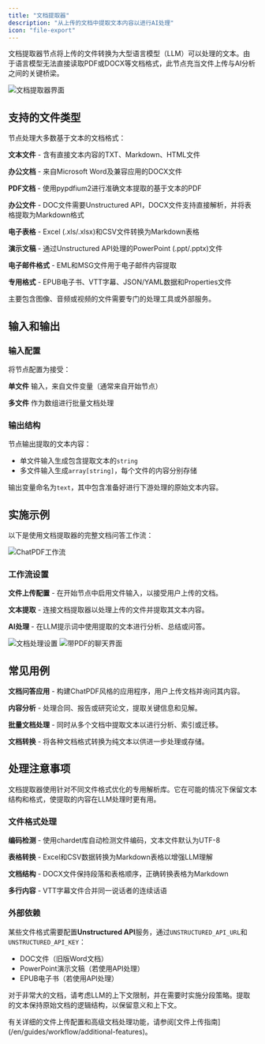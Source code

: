 ```yaml
---
title: "文档提取器"
description: "从上传的文档中提取文本内容以进行AI处理"
icon: "file-export"
---
```


文档提取器节点将上传的文件转换为大型语言模型（LLM）可以处理的文本。由于语言模型无法直接读取PDF或DOCX等文档格式，此节点充当文件上传与AI分析之间的关键桥梁。

<Frame caption="文档提取器节点配置">
  <img src="https://assets-docs.dify.ai/dify-enterprise-mintlify/en/guides/workflow/node/f3853b40904e275da895711107e9c72f.png" alt="文档提取器界面" />
</Frame>

## 支持的文件类型

节点处理大多数基于文本的文档格式：

**文本文件** - 含有直接文本内容的TXT、Markdown、HTML文件

**办公文档** - 来自Microsoft Word及兼容应用的DOCX文件

**PDF文档** - 使用pypdfium2进行准确文本提取的基于文本的PDF

**办公文件** - DOC文件需要Unstructured API，DOCX文件支持直接解析，并将表格提取为Markdown格式

**电子表格** - Excel (.xls/.xlsx)和CSV文件转换为Markdown表格

**演示文稿** - 通过Unstructured API处理的PowerPoint (.ppt/.pptx)文件

**电子邮件格式** - EML和MSG文件用于电子邮件内容提取

**专用格式** - EPUB电子书、VTT字幕、JSON/YAML数据和Properties文件

主要包含图像、音频或视频的文件需要专门的处理工具或外部服务。

## 输入和输出

### 输入配置

将节点配置为接受：

**单文件** 输入，来自文件变量（通常来自开始节点）

**多文件** 作为数组进行批量文档处理

### 输出结构

节点输出提取的文本内容：

- 单文件输入生成包含提取文本的`string`
- 多文件输入生成`array[string]`，每个文件的内容分别存储

输出变量命名为`text`，其中包含准备好进行下游处理的原始文本内容。

## 实施示例

以下是使用文档提取器的完整文档问答工作流：

<Frame caption="ChatPDF风格的工作流实现">
  <img src="https://assets-docs.dify.ai/dify-enterprise-mintlify/en/guides/workflow/node/f6ea094b30b240c999a4248d1fc21a1c.png" alt="ChatPDF工作流" />
</Frame>

### 工作流设置

**文件上传配置** - 在开始节点中启用文件输入，以接受用户上传的文档。

**文本提取** - 连接文档提取器以处理上传的文件并提取其文本内容。

**AI处理** - 在LLM提示词中使用提取的文本进行分析、总结或问答。

<Frame caption="文档处理操作">
  <img src="https://assets-docs.dify.ai/dify-enterprise-mintlify/en/guides/workflow/node/83bca46bcde07069660ff649e5c7cf4c.png" alt="文档处理设置" />
</Frame>

<Frame caption="带文档上传的聊天界面">
  <img src="https://assets-docs.dify.ai/dify-enterprise-mintlify/en/guides/workflow/node/d05301438e8aab7393bb5863554f1009.png" alt="带PDF的聊天界面" />
</Frame>

## 常见用例

**文档问答应用** - 构建ChatPDF风格的应用程序，用户上传文档并询问其内容。

**内容分析** - 处理合同、报告或研究论文，提取关键信息和见解。

**批量文档处理** - 同时从多个文档中提取文本以进行分析、索引或迁移。

**文档转换** - 将各种文档格式转换为纯文本以供进一步处理或存储。

## 处理注意事项

文档提取器使用针对不同文件格式优化的专用解析库。它在可能的情况下保留文本结构和格式，使提取的内容在LLM处理时更有用。

### 文件格式处理

**编码检测** - 使用chardet库自动检测文件编码，文本文件默认为UTF-8

**表格转换** - Excel和CSV数据转换为Markdown表格以增强LLM理解

**文档结构** - DOCX文件保持段落和表格顺序，正确转换表格为Markdown

**多行内容** - VTT字幕文件合并同一说话者的连续话语

### 外部依赖

某些文件格式需要配置**Unstructured API**服务，通过`UNSTRUCTURED_API_URL`和`UNSTRUCTURED_API_KEY`：
- DOC文件（旧版Word文档）
- PowerPoint演示文稿（若使用API处理）
- EPUB电子书（若使用API处理）

对于非常大的文档，请考虑LLM的上下文限制，并在需要时实施分段策略。提取的文本保持原始文档的逻辑结构，以保留意义和上下文。

<Info>
  有关详细的文件上传配置和高级文档处理功能，请参阅[文件上传指南](/en/guides/workflow/additional-features)。
</Info>